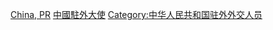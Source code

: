 {{Commonscat|Ambassadors of China}}

[[Category:各國駐外大使|China, PR]]
[[Category:中國駐外大使|]]
[[Category:中华人民共和国驻外外交人员|Category:中华人民共和国驻外外交人员]]